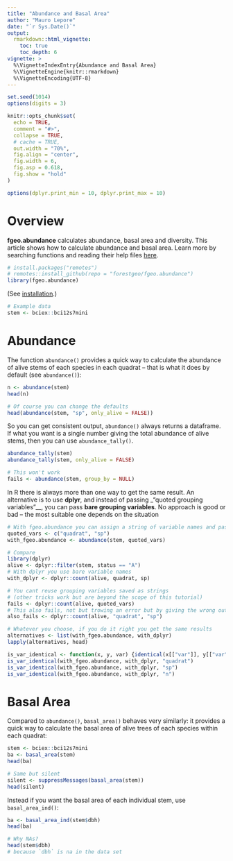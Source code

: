 ```yaml
---
title: "Abundance and Basal Area"
author: "Mauro Lepore"
date: "`r Sys.Date()`"
output:
  rmarkdown::html_vignette:
    toc: true
    toc_depth: 6
vignette: >
  %\VignetteIndexEntry{Abundance and Basal Area}
  %\VignetteEngine{knitr::rmarkdown}
  %\VignetteEncoding{UTF-8}
---
```


```r
set.seed(1014)
options(digits = 3)

knitr::opts_chunk$set(
  echo = TRUE,
  comment = "#>",
  collapse = TRUE,
  # cache = TRUE,
  out.width = "70%",
  fig.align = "center",
  fig.width = 6,
  fig.asp = 0.618,
  fig.show = "hold"
)

options(dplyr.print_min = 10, dplyr.print_max = 10)
```

# Overview

__fgeo.abundance__ calculates abundance, basal area and diversity. This article shows how to calculate abundance and basal area. Learn more by searching functions and reading their help files [here](https://forestgeo.github.io/fgeo/reference/index.html).

```r
# install.packages("remotes")
# remotes::install_github(repo = "forestgeo/fgeo.abundance")
library(fgeo.abundance)
```

(See [installation](https://forestgeo.github.io/fgeo.abundance/#installation).)

```r
# Example data
stem <- bciex::bci12s7mini
```

# Abundance

The function `abundance()` provides a quick way to calculate the abundance of alive stems of each species in each quadrat -- that is what it does by default (see `abundance()`):

```r
n <- abundance(stem)
head(n)

# Of course you can change the defaults
head(abundance(stem, "sp", only_alive = FALSE))
```

So you can get consistent output, `abundance()` always returns a dataframe. If what you want is a single number giving the total abundance of alive stems, then you can use `abundance_tally()`.

```r
abundance_tally(stem)
abundance_tally(stem, only_alive = FALSE)

# This won't work
fails <- abundance(stem, group_by = NULL)
```

In R there is always more than one way to get the same result. An alternative is to use __dplyr__, and instead of passing _"quoted grouping variables"__, you can pass __bare grouping variables__. No approach is good or bad -- the most suitable one depends on the situation

```r
# With fgeo.abundance you can assign a string of variable names and pass use it later
quoted_vars <- c("quadrat", "sp")
with_fgeo.abundance <- abundance(stem, quoted_vars)

# Compare
library(dplyr)
alive <- dplyr::filter(stem, status == "A")
# With dplyr you use bare variable names
with_dplyr <- dplyr::count(alive, quadrat, sp)

# You cant reuse grouping variables saved as strings
# (other tricks work but are beyond the scope of this tutorial)
fails <- dplyr::count(alive, quoted_vars)
# This also fails, not but trowing an error but by giving the wrong output
also_fails <- dplyr::count(alive, "quadrat", "sp")

# Whatever you choose, if you do it right you get the same results
alternatives <- list(with_fgeo.abundance, with_dplyr)
lapply(alternatives, head)

is_var_identical <- function(x, y, var) {identical(x[["var"]], y[["var"]])}
is_var_identical(with_fgeo.abundance, with_dplyr, "quadrat")
is_var_identical(with_fgeo.abundance, with_dplyr, "sp")
is_var_identical(with_fgeo.abundance, with_dplyr, "n")
```

# Basal Area

Compared to `abundance()`, `basal_area()` behaves very similarly: it provides a quick way to calculate the basal area of alive trees of each species within each quadrat:

```r
stem <- bciex::bci12s7mini
ba <- basal_area(stem)
head(ba)

# Same but silent
silent <- suppressMessages(basal_area(stem))
head(silent)
```

Instead if you want the basal area of each individual stem, use `basal_area_ind()`:

```r
ba <- basal_area_ind(stem$dbh)
head(ba)

# Why NAs?
head(stem$dbh)
# because `dbh` is na in the data set
```

